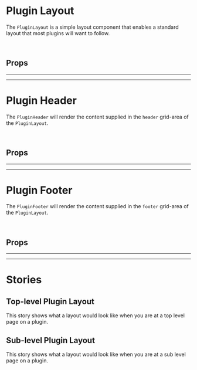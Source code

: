 
<Meta title="Layout/Plugin Layout" of={PluginLayout} />

# Plugin Layout

<Canvas>
  <Story id="layout-plugin-layout--basic" />
</Canvas>

The `PluginLayout` is a simple layout component that enables a standard layout that most
plugins will want to follow.

<br />

## Props

<ArgsTable of={PluginLayout} />

<hr /><hr />

# Plugin Header

The `PluginHeader` will render the content supplied in the `header` grid-area of the `PluginLayout`.

<br />

## Props

<ArgsTable of={PluginHeader} />

<hr /><hr />

# Plugin Footer

The `PluginFooter` will render the content supplied in the `footer` grid-area of the `PluginLayout`.

<br />

## Props

<ArgsTable of={PluginFooter} />

<hr /><hr />

# Stories

## Top-level Plugin Layout

<Canvas>
  <Story id="layout-plugin-layout--basic" />
</Canvas>

This story shows what a layout would look like when you are at a top level page on a plugin.

## Sub-level Plugin Layout

<Canvas>
  <Story id="layout-plugin-layout--sub-level" />
</Canvas>

This story shows what a layout would look like when you are at a sub level page on a plugin.